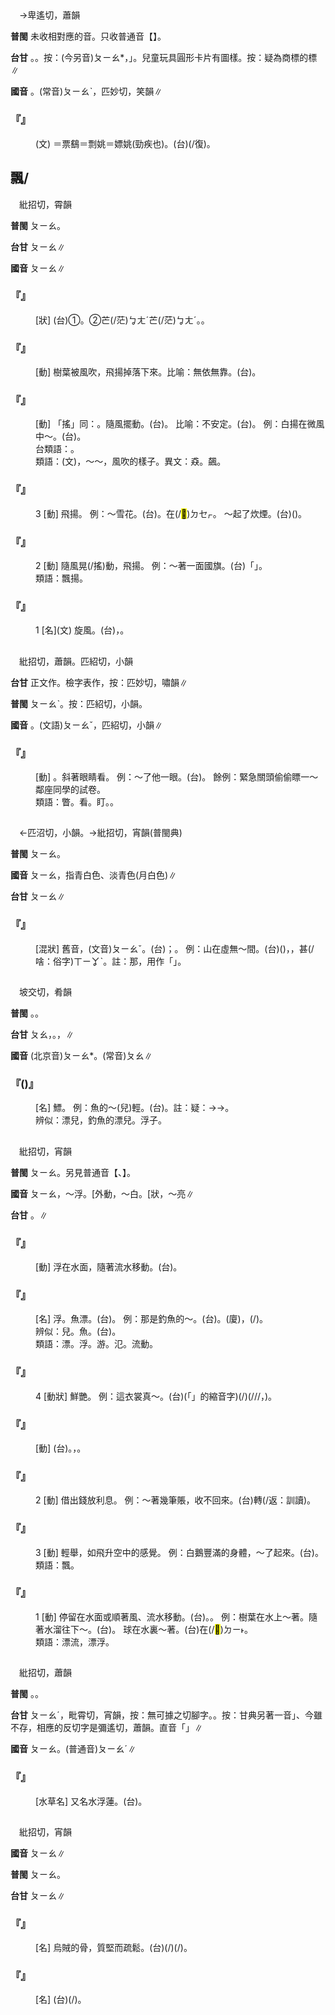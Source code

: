 
=={{ruby|票|ㄆㄧㄠ}}==

　→卑遙切，蕭韻

'''普閩''' 未收相對應的音。只收普通音【{{ruby|票|ㄆㄧㄠˋ}}】。

'''台甘''' {{ruby|(文)|ㄆㄧㄠ˪}}。{{ruby|(語)|ㄆㄧㄜ˪}}。按：(今另音)<rt>ㄆㄧㄠ</rt>*，{{ruby|翁|ㄤ}}{{ruby|仔|ㄚ}}{{ruby|～|ㄆㄧㄠ}}」。兒童玩具圓形卡片有圖樣。按：疑為商標的標∥

'''國音''' {{ruby|(文)|ㄆㄧㄠ}}。(常音)<rt>ㄆㄧㄠˋ</rt>，匹妙切，笑韻∥

    

==='''『{{ruby|票|ㄆㄧㄠ}}{{ruby|姚|ㄧㄠˊ}}』'''===
: (文) ＝票鷂＝剽姚＝嫖姚(勁疾也)。(台){{ruby|有|ㄨ˫}}{{ruby|力|ㄌㄚㆵ ͘}}{{ruby|又|ㄧㄨ˫}}{{ruby|更|ㄍㄧㄥ˪}}(/復){{ruby|→|ㄍㄜ˪}}{{ruby|→|ㄍㄜㆷ}}{{ruby|捷|ㄐㄧㄚㆵ ͘}}{{ruby|速|ㄙㆦㆶ}}。
    

==飄/{{ruby|<mark>&#xf91df;</mark>|ㄆㄧㄠ}}==

　紕招切，霄韻

'''普閩''' <rt>ㄆㄧㄠ</rt>。

'''台甘''' <rt>ㄆㄧㄠ</rt>∥

'''國音''' <rt>ㄆㄧㄠ</rt>∥

    

==='''『{{ruby|飄|ㄆㄧㄠ}}{{ruby|飄|ㄆㄧㄠ}}』'''===
: [狀] (台)①{{ruby|隨|ㄙㄨㄧˊ}}{{ruby|風|ㄏㆲ/ㄏㄨㄤ}}{{ruby|轉|ㄗㄨㄢˋ}}{{ruby|動|ㄉㆲ˫}}。②{{ruby|輕|ㄎㄧㄣ}}芒(/茫)<rt>ㆠㄤˊ</rt>{{ruby|→|ㆠㄤˋ}}芒(/茫)<rt>ㆠㄤˊ</rt>{{ruby|→|ㆠㄤˋ}}。{{ruby|一|ㄧㆵ}}{{ruby|直|ㄉㄧㆵ ͘}}{{ruby|<mark>&#xffa49;</mark>|ㆠㆤㆷ/ㆠㄨㆤㆷ}}{{ruby|升|ㄒㄧㄥ}}{{ruby|高|ㄍㄨㄢˊ}}{{ruby|丌|ㆤ}}{{ruby|款|ㄎㄨㄢˋ}}。
    

==='''『{{ruby|飄|ㄆㄧㄠ}}{{ruby|零|ㄌㄧㄥˊ}}』'''===
: [動] 樹葉被風吹，飛揚掉落下來。比喻：無依無靠。(台){{ruby|無|ㆠㄜˊ}}{{ruby|依|ㄧ}}{{ruby|無|ㆠㄜˊ}}{{ruby|倚|ㄨㄚˋ}}。
    

==='''『{{ruby|飄|ㄆㄧㄠ}}{{ruby|搖|ㄧㄠˊ}}』'''===
: [動] 「搖」同：{{ruby|颻|ㄧㄠˊ}}。隨風擺動。(台){{ruby|風|ㄏㆲ/ㄏㄨㄤ}}{{ruby|吹|ㄘㄨㆤ/ㄘㆤ}}{{ruby|轉|ㄗㄨㄢˋ}}{{ruby|動|ㄉㆲ˫}}。 比喻：不安定。(台){{ruby|<mark>&#xffa45;</mark>|ㆠㆤ˫/ㆠㄨㆤ˫}}{{ruby|安|ㄢ}}{{ruby|定|ㄉㄧㄥ˫}}。 例：白揚在微風中～。(台){{ruby|白|ㄅㄧㆤㆶ ͘}}{{ruby|楊|ㄧㆲˊ}}{{ruby|受|ㄒㄧㄨ˫}}{{ruby|著|ㄉㄧㄜㆷ ͘}}{{ruby|微|ㆠㄧˊ}}{{ruby|風|ㄏㆲ/ㄏㄨㄤ}}{{ruby|震|ㄉㄧㄣˋ}}{{ruby|動|ㄉㄤ˫}}{{ruby|<mark>&#xffc42;</mark>|ㄒㄧㆬ˪}}{{ruby|一|ㄐㄧㆵ ͘}}{{ruby|下|·ㆤ˫}}{{ruby|<mark>&#xffc42;</mark>|ㄒㄧㆬ˪}}{{ruby|一|ㄐㄧㆵ ͘}}{{ruby|下|·ㆤ˫}}。
:台類語：{{ruby|<mark>&#xffaf2;</mark>|ㄆㄧㄚㆵ ͘}}。
:
:類語：{{ruby|毣|ㄇㄠˋ}}(文)，～～，風吹的樣子。異文：猋。飆。
:
    

==='''『{{ruby|飄|ㄆㄧㄠ}}』'''===
:3  [動] 飛揚。 例：～雪花。(台){{ruby|雪|ㄙㆤㆷ}}{{ruby|片|ㄆㆪ˪}}{{ruby|隨|ㄙㄨㄧˊ}}{{ruby|風|ㄏㆲ}}{{ruby|飛|ㄏㄨㄧ}}{{ruby|動|ㄉㆲ˫}}。{{ruby|像|ㄑㄧㆫ˫/ㄑㄧㆧ˫}}{{ruby|花|ㄏㄨㆤ}}在(/<mark>&#xf9549;</mark>)<rt>ㄉㆤㆷ</rt>{{ruby|飛|ㄅㆤ/ㄅㄨㆤ}}。 ～起了炊煙。(台)({{ruby|煮|ㄐㄧˋ/ㄗㄨˋ}}{{ruby|飯|ㄅㆭ˫}}{{ruby|丌|ㆤ}}){{ruby|煙|ㄧㄢ}}{{ruby|筒|ㄉㄤˊ}}{{ruby|煙|ㄧㄢ}}{{ruby|被|ㄅㄧ˫}}{{ruby|風|ㄏㆲ/ㄏㄨㄤ}}{{ruby|吹|ㄘㄨㆤ/ㄘㆤ}}{{ruby|起|·ㄎㄧˋ}}{{ruby|來|·ㄌㄞˊ}}{{ruby|颺|ㄧㆩ˫}}{{ruby|颺|ㄧㆩ˫}}{{ruby|飛|ㄅㄨㆤ/ㄅㆤ}}。
    

==='''『{{ruby|飄|ㄆㄧㄠ}}』'''===
:2  [動] 隨風晃(/搖)動，飛揚。 例：～著一面國旗。(台){{ruby|旗|ㄍㄧˊ}}{{ruby|仔|ㄚ}}{{ruby|布|ㄅㆦ˪}}{{ruby|被|ㄅㄧ˫}}{{ruby|風|ㄏㆲ/ㄏㄨㄤ}}{{ruby|吹|ㄘㆤ/ㄘㄨㆤ}}{{ruby|搖|ㄧㄜˊ}}{{ruby|動|ㄉㄤ˫/ㄉㆲ˫}}「{{ruby|礔|ㄆㄧㆷ ͘}}{{ruby|礔|ㄆㄧㆷ ͘}}{{ruby|霹|ㄆㄧㄚㆶ ͘}}{{ruby|霹|ㄆㄧㄚㆶ ͘}}」。
:類語：飄揚。
:
    

==='''『{{ruby|飄|ㄆㄧㄠ}}』'''===
:1  [名](文) 旋風。(台){{ruby|蜷|ㄍㆭˋ}}{{ruby|螺|ㄌㆤˊ}}{{ruby|仔|ㄚ}}{{ruby|風|ㄏㆲ/ㄏㄨㄤ}}，{{ruby|絞|ㄍㄚˋ}}{{ruby|螺|ㄌㆤˊ}}{{ruby|仔|ㄚ}}{{ruby|風|ㄏㆲ/ㄏㄨㄤ}}。
    

=={{ruby|瞟|ㄆㄧㄠ}}==

　紕招切，蕭韻。匹紹切，小韻

'''台甘''' 正文作{{ruby|：|ㄆㄧㄠ}}。檢字表作{{ruby|：|ㄆㄧㄠ˪}}，按：匹妙切，嘯韻∥

'''普閩''' <rt>ㄆㄧㄠˋ</rt>。按：匹紹切，小韻。

'''國音''' {{ruby|(語)|ㄆㄧㄠ}}。(文語)<rt>ㄆㄧㄠˇ</rt>，匹紹切，小韻∥

    

==='''『{{ruby|瞟|ㄆㄧㄠ}}』'''===
: [動] {{ruby|＝|ㄆㄧㄠˇ}}。斜著眼睛看。 例：～了他一眼。(台){{ruby|掠|ㄌㄧㄚㆷ ͘}}{{ruby|伊|ㄧ}}{{ruby|瞜|ㄌㄧㄜˋ}}{{ruby|一|ㄐㄧㆵ ͘}}{{ruby|下|·ㆤ˫}}。 餘例：緊急關頭偷偷瞟一～鄰座同學的試卷。
:類語：瞥。看。盯。{{ruby|瞧|ㄑㄧㄠˊ}}。
:
    

=={{ruby|縹|ㄆㄧㄠ}}==

　←匹沼切，小韻。→紕招切，宵韻(普閩典)

'''普閩''' <rt>ㄆㄧㄠ</rt>{{ruby|←|ㄆㄧㄠ˪}}。

'''國音''' <rt>ㄆㄧㄠ</rt>{{ruby|←|ㄆㄧㄠˇ}}{{ruby|。|ㄆㄧㄠˇ}}，指青白色、淡青色(月白色)∥

'''台甘''' <rt>ㄆㄧㄠ</rt>∥

    

==='''『{{ruby|縹|ㄆㄧㄠ}}{{ruby|緲|ㄇㄧㄠˇ}}』'''===
: [混狀] 舊音，(文音)<rt>ㄆㄧㄠˇ</rt>。(台){{ruby|高|ㄍㄨㄢˊ}}{{ruby|高|ㄍㄨㄢˊ}}{{ruby|遠|ㄏㆭ˫}}{{ruby|遠|ㄏㆭ˫}}；{{ruby|隱|ㄨㄣˋ}}{{ruby|隱|ㄨㄣˋ}}{{ruby|約|ㄧㆦㆶ}}{{ruby|約|ㄧㆦㆶ}}{{ruby|若|ㄋㄚˋ}}{{ruby|有|ㄨ˫}}{{ruby|若|ㄋㄚˋ}}{{ruby|無|ㆠㄜˊ}}{{ruby|丌|ㆤ}}{{ruby|款|ㄎㄨㄢˋ}}。 例：山在虛無～間。(台){{ruby|山|ㄙㄨㆩ}}({{ruby|被|ㄅㄧ˫}}{{ruby|雲|ㄏㄨㄣˊ}}{{ruby|霧|ㆠㄨ˫}}{{ruby|遮|ㄌㄧㄚ/ㆢㄧㄚ}}{{ruby|咧|ㄌㆤ˪}})，{{ruby|那|ㄋㄚˋ}}{{ruby|有|ㄨ˫}}{{ruby|看|ㄎㄨㆩ˪}}{{ruby|見|ㄍㆪ˪}}{{ruby|那|ㄋㄚˋ}}{{ruby|無|ㆠㄜˊ}}{{ruby|看|ㄎㄨㆩ˪}}{{ruby|見|ㄍㆪ˪}}，{{ruby|無|ㆠㄜˊ}}甚(/啥：俗字)<rt>ㄒㄧㆩˋ</rt>{{ruby|明|ㆠㄧㄥˊ}}{{ruby|顯|ㄏㄧㄢˋ}}。註：那，用作「{{ruby|若|ㄋㄚˋ}}」。
    

=={{ruby|脬|ㄆㄧㄠ}}==

　坡交切，肴韻

'''普閩''' {{ruby|(文)|ㄆㄠ}}。{{ruby|(白)|ㄆㄚ}}。

'''台甘''' <rt>ㄆㄠ</rt>，{{ruby|脬|ㄆㄠ}}{{ruby|囊|ㄋㆭ}}。{{ruby|(語)|ㄆㄚ}}，{{ruby|<mark>&#xffb72;</mark>|ㄌㄢ˫}}{{ruby|脬|ㄆㄚ}}∥

'''國音''' (北京音)<rt>ㄆㄧㄠ</rt>*。(常音)<rt>ㄆㄠ</rt>∥

    

==='''『{{ruby|脬|ㄆㄧㄠ}}({{ruby|兒|ㄦ}})』'''===
: [名] 鰾。 例：魚的～(兒)輕。(台){{ruby|魚|ㄏㄧˊ/ㄏㄨˊ}}{{ruby|鰾|ㄅㄧㄜ˫}}{{ruby|真|ㄐㄧㄣ}}{{ruby|輕|ㄎㄧㄣ}}。註：疑：{{ruby|鰾|ㄅㄧㄠˋ}}→{{ruby|鰾|ㄆㄧㄠ}}→{{ruby|脬|ㄆㄧㄠ}}。
:辨似：漂兒，釣魚的漂兒。浮子。
:
    

=={{ruby|漂|ㄆㄧㄠ}}==

　紕招切，宵韻

'''普閩''' <rt>ㄆㄧㄠ</rt>。另見普通音【{{ruby|漂|ㄆㄧㄠˇ}}、{{ruby|漂|ㄆㄧㄠˋ}}】。

'''國音''' <rt>ㄆㄧㄠ</rt>，～浮。[外動{{ruby|]|ㄆㄧㄠˇ}}，～白。[狀{{ruby|]|ㄆㄧㄠˋ}}，～亮∥

'''台甘''' {{ruby|(文)|ㄆㄧㄠ}}{{ruby|。|ㄆㄧㄠ˪}}。{{ruby|(語)|ㄆㄧㄜ˪}}{{ruby|→|ㄊㄧㄜ˪}}∥

    

==='''『{{ruby|漂|ㄆㄧㄠ}}{{ruby|流|ㄌㄧㄡˊ}}』'''===
: [動] 浮在水面，隨著流水移動。(台){{ruby|漂|ㄆㄧㄠ}}{{ruby|流|ㄌㄧㄨˊ}}。
    

==='''『{{ruby|漂|ㄆㄧㄠ}}{{ruby|兒|ㄦ}}』'''===
: [名] 浮{{ruby|子|·ㄗˇ}}。魚漂。(台){{ruby|浮|ㄆㄨ˫}}{{ruby|筩|ㄉㄤ˫}}。 例：那是釣魚的～。(台){{ruby|彼|ㄏㆤ}}{{ruby|是|ㄒㄧ˫}}{{ruby|浮|ㄆㄨ˫}}{{ruby|筩|ㄉㄤ˫}}。(廈){{ruby|浮|ㄆㄨˊ}}{{ruby|筩|ㄊㄤ˫}}，{{ruby|魚|ㄏㄧˊ/ㄏㄨˊ}}{{ruby|碇|ㄉㄧㆩ˪}}(/{{ruby|<mark>&#xf91de;</mark>|ㄉㄧㄥ˫}})。
:辨似：{{ruby|脬|ㄆㄧㄠ}}兒。魚{{ruby|鰾|ㄅㄧㄠˋ}}。(台){{ruby|魚|ㄏㄧˊ/ㄏㄨˊ}}{{ruby|鰾|ㄅㄧㄜ˫}}。
:
:類語：漂。浮。游。氾。流動。
:
    

==='''『{{ruby|漂|ㄆㄧㄠ}}』'''===
:4  [動狀] 鮮艷。 例：這衣裳真～。(台){{ruby|<mark>&#xffb50;</mark>|ㄐㄧㆵ}}(「{{ruby|此|ㄐㄧˋ}}{{ruby|一|ㄐㄧㆵ ͘}}」的縮音字)(/{{ruby|此|ㄐㄧㆵ}}){{ruby|款|ㄎㄨㄢˋ}}{{ruby|衫|ㄙㆩ}}{{ruby|傷|ㄒㄧㆫ/ㄒㄧㆧ}}{{ruby|<mark>&#xffad0;</mark>|ㄙㄨㄧˋ}}(/{{ruby|花|ㄏㄨㆤ}}{{ruby|血|ㄏㄧㄚㆵ}}/{{ruby|回|ㄏㄨㆤˊ}}{{ruby|泬|ㄏㄧㄚㆵ}}/{{ruby|花|ㄏㄨㆤ}}{{ruby|絜|ㄏㄧㄚㆵ ͘}}，{{ruby|奢|ㄑㄧㄚ}}{{ruby|華|ㄏㄨㄚ}}{{ruby|也|ㄧㄚ˫}})。
    

==='''『{{ruby|漂|ㄆㄧㄠ}}{{ruby|泊|ㄅㄛˊ}}』'''===
: [動] (台){{ruby|漂|ㄆㄧㄠ}}{{ruby|泊|ㄅㆦㆶ ͘}}。{{ruby|四|ㄒㄧ˪}}{{ruby|界|ㄍㆤ˪/ㄍㄨㆤ˪}}{{ruby|流|ㄌㄧㄨˊ}}{{ruby|浪|ㄌㆲ˫}}，{{ruby|無|ㆠㄜˊ}}{{ruby|一|ㄧㆵ}}{{ruby|定|ㄉㄧㄥ˫}}{{ruby|丌|ㆤ}}{{ruby|住|ㄗㄨ˫}}{{ruby|所|ㄙㆦˋ}}。
    

==='''『{{ruby|漂|ㄆㄧㄠ}}』'''===
:2  [動] 借出錢放利息。 例：～著幾筆賬，收不回來。(台){{ruby|放|ㄅㄤ˪}}{{ruby|幾|ㄍㄨㄧˋ}}{{ruby|條|ㄉㄧㄠˊ}}{{ruby|仔|ㄚ}}{{ruby|賬|ㄒㄧㄠ˪}}{{ruby|收|ㄒㄧㄨ}}{{ruby|<mark>&#xffa45;</mark>|ㆠㆤ˫/ㆠㄨㆤ˫}}轉(/返：訓讀){{ruby|·|ㄉㆭˋ}}{{ruby|來|·ㄌㄞˊ}}。
    

==='''『{{ruby|漂|ㄆㄧㄠ}}』'''===
:3  [動] 輕舉，如飛升空中的感覺。 例：白鵝豐滿的身體，～了起來。(台){{ruby|白|ㄅㆤㆷ ͘}}{{ruby|鵝|ㆣㄜˊ}}{{ruby|又|ㄧㄨ˫}}{{ruby|肥|ㄅㄨㄧˊ}}{{ruby|又|ㄧㄨ˫}}{{ruby|<mark>&#xffad0;</mark>|ㄙㄨㄧˋ}}{{ruby|丌|ㆤ}}{{ruby|身|ㄒㄧㄥ}}{{ruby|軀|ㄎㄨ}}{{ruby|一|ㄧㆵ}}{{ruby|直|ㄉㄧㆵ ͘}}{{ruby|輕|ㄎㄧㄣ}}{{ruby|鬆|ㄙㄤ}}{{ruby|<mark>&#xffa49;</mark>|ㆠㆤㆷ/ㆠㄨㆤㆷ}}{{ruby|浮|ㄆㄨˊ}}{{ruby|高|ㄍㄨㄢˊ}}{{ruby|起|·ㄎㄧˋ}}{{ruby|來|·ㄌㄞˊ}}。
:
:類語：飄。
:
    

==='''『{{ruby|漂|ㄆㄧㄠ}}』'''===
:1  [動] 停留在水面或順著風、流水移動。(台){{ruby|漂|ㄆㄧㄠ}}。{{ruby|浮|ㄆㄨˊ}}{{ruby|游|ㄧㄨˊ}}。 例：樹葉在水上～著。隨著水溜往下～。(台){{ruby|順|ㄙㄨㄣ˫}}{{ruby|簷|ㄧㄢˊ/ㄋㄧˊ}}{{ruby|前|ㄐㆪˊ}}{{ruby|管|ㄍㆲˋ}}{{ruby|流|ㄌㄠˊ}}{{ruby|落|ㄌㄜㆷ ͘}}{{ruby|去|·ㄎㄧ˪}}。 球在水裏～著。(台){{ruby|球|ㄍㄧㄨˊ}}{{ruby|站|ㄉㄧㆰ˪}}在(/<mark>&#xf9853;</mark>)<rt>ㄉㄧ˫</rt>{{ruby|水|ㄗㄨㄧˋ}}{{ruby|面|ㆠㄧㄣ˫}}{{ruby|浮|ㄆㄨˊ}}{{ruby|咧|ㄌㆤ}}{{ruby|浮|ㄆㄨˊ}}{{ruby|咧|ㄌㆤ}}。
:類語：漂流，漂浮。
:
    

=={{ruby|薸|ㄆㄧㄠ}}==

　紕招切，蕭韻

'''普閩''' {{ruby|(文)|ㄆㄧㄠˊ}}。{{ruby|(白)|ㄆㄧㄜˊ}}。

'''台甘''' <rt>ㄆㄧㄠˊ</rt>，毗霄切，宵韻{{ruby|。|ㄆㄧㄠ˪}}，按：無可據之切腳字。{{ruby|(語)|ㄆㄧㄜˊ}}。按：甘典另著一音{{ruby|「|ㆠㄧㄠˊ}}」、今雖不存，相應的反切字是彌遙切，蕭韻。直音「{{ruby|苗|ㆠㄧㄠˊ}}」∥

'''國音''' <rt>ㄆㄧㄠ</rt>。(普通音)<rt>ㄆㄧㄠˊ</rt>∥

    

==='''『{{ruby|薸|ㄆㄧㄠ}}』'''===
: [水草名] 又名水浮蓮。(台){{ruby|水|ㄙㄨㄧˋ/ㄗㄨㄧˋ}}{{ruby|浮|ㄆㄨˊ}}{{ruby|蓮|ㄌㄧㄢˊ}}。
    

=={{ruby|螵|ㄆㄧㄠ}}==

　紕招切，宵韻

'''國音''' <rt>ㄆㄧㄠ</rt>∥

'''普閩''' <rt>ㄆㄧㄠ</rt>。

'''台甘''' <rt>ㄆㄧㄠ</rt>∥

    

==='''『{{ruby|海|ㄏㄞˇ}}{{ruby|螵|ㄆㄧㄠ}}{{ruby|蛸|ㄒㄧㄠ}}』'''===
: [名] 烏賊的骨，質堅而疏鬆。(台){{ruby|墨|ㆠㄚㆵ ͘}}{{ruby|賊|ㄗㄚㆵ}}{{ruby|丌|ㆤ}}{{ruby|骨|ㄍㄨㆵ}}(/{{ruby|殼|ㄎㄚㆶ}}){{ruby|硬|ㄫㄧ˫/ㄫㆤ˫}}{{ruby|硬|ㄫㄧ˫/ㄫㆤ˫}}{{ruby|冇|ㄆㆩ˪}}{{ruby|冇|ㄆㆩ˪}}(/{{ruby|泛|ㄆㆩ˪}}{{ruby|泛|ㄆㆩ˪}})。
    

==='''『{{ruby|螵|ㄆㄧㄠ}}{{ruby|蛸|ㄒㄧㄠ}}』'''===
: [名] (台){{ruby|螳|ㄉㆲˊ}}{{ruby|螂|ㄌㆲˊ}}(/{{ruby|草|ㄘㄠˋ}}{{ruby|猴|ㄍㄠˊ}}){{ruby|丌|ㆤ}}{{ruby|卵|ㄋㆭ˫}}{{ruby|堆|ㄉㄨㄧ}}{{ruby|堆|ㄉㄨㄧ}}{{ruby|疊|ㄊㄧㄚㆴ ͘}}{{ruby|疊|ㄊㄧㄚㆴ ͘}}{{ruby|粘|ㄌㄧㆰˊ}}{{ruby|在|ㄗㄞ˫}}{{ruby|→|ㄉㄧ˫}}{{ruby|樹|ㄑㄧㄨ˫}}{{ruby|仔|ㄚ}}{{ruby|枝|ㄍㄧ}}。
    
